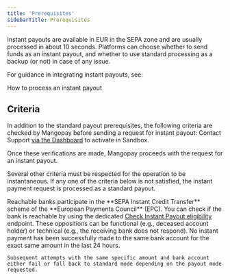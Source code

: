 ```yaml
---
title: 'Prerequisites'
sidebarTitle: Prerequisites
---
```


Instant payouts are available in EUR in the SEPA zone and are usually processed in about 10 seconds. Platforms can choose whether to send funds as an instant payout, and whether to use standard processing as a backup (or not) in case of any issue.  

For guidance in integrating instant payouts, see:

<Card title="How to" href="/guides/payouts/instant/how-to">How to process an instant payout</Card>  

## Criteria

In addition to the standard payout prerequisites, the following criteria are checked by Mangopay before sending a request for instant payout:
<Steps>
  <Step title="Feature is activated" icon="check">
    Contact Support <a href="https://hub.mangopay.com/" target="_blank">via the Dashboard</a> to activate in Sandbox.
  </Step>
  <Step title="Payout is in EUR" icon="check">
    
  </Step>
  <Step title="Receiving bank is in the SEPA zone" icon="check">
    
  </Step>
</Steps>

Once these verifications are made, Mangopay proceeds with the request for an instant payout.  

Several other criteria must be respected for the operation to be instantaneous. If any one of the criteria below is not satisfied, the instant payment request is processed as a standard payout.  

<Steps>
  <Step title="Receiving bank is reachable" icon="check">
    Reachable banks participate in the **SEPA Instant Credit Transfer** scheme of the **European Payments Council** (EPC). You can check if the bank is reachable by using the dedicated <a href="/api-reference/payouts/check-instant-payout-eligibility">Check Instant Payout eligibility</a> endpoint.  
  </Step>
  <Step title="No opposition arises from the banking situations of the creditor or debtor" icon="check">
    These oppositions can be functional (e.g., deceased account holder) or technical (e.g., the receiving bank does not respond).  
  </Step>
  <Step title="Unique successful instant payment in the last 24 hours" icon="check">
    No instant payment has been successfully made to the same bank account for the exact same amount in the last 24 hours.

    Subsequent attempts with the same specific amount and bank account either fail or fall back to standard mode depending on the payout mode requested.
  </Step>
</Steps>